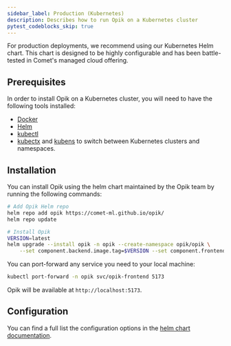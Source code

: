 ```yaml
---
sidebar_label: Production (Kubernetes)
description: Describes how to run Opik on a Kubernetes cluster
pytest_codeblocks_skip: true
---
```


For production deployments, we recommend using our Kubernetes Helm chart. This chart is designed to be highly configurable and has been battle-tested in Comet's managed cloud offering.

## Prerequisites

In order to install Opik on a Kubernetes cluster, you will need to have the following tools installed:

- [Docker](https://www.docker.com/)
- [Helm](https://helm.sh/)
- [kubectl](https://kubernetes.io/docs/tasks/tools/)
- [kubectx](https://github.com/ahmetb/kubectx) and [kubens](https://github.com/ahmetb/kubectx) to switch between Kubernetes clusters and namespaces.

## Installation

You can install Opik using the helm chart maintained by the Opik team by running the following commands:

```bash
# Add Opik Helm repo
helm repo add opik https://comet-ml.github.io/opik/
helm repo update

# Install Opik
VERSION=latest
helm upgrade --install opik -n opik --create-namespace opik/opik \
    --set component.backend.image.tag=$VERSION --set component.frontend.image.tag=$VERSION
```

You can port-forward any service you need to your local machine:

```bash
kubectl port-forward -n opik svc/opik-frontend 5173
```

Opik will be available at `http://localhost:5173`.

## Configuration

You can find a full list the configuration options in the [helm chart documentation](https://github.com/comet-ml/opik/tree/main/deployment/helm_chart/opik).
